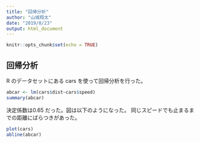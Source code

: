 ```yaml
---
title: "回帰分析"
author: "山城翔太"
date: "2019/8/23"
output: html_document
---
```


```r
knitr::opts_chunk$set(echo = TRUE)
```

## 回帰分析

R のデータセットにある cars を使って回帰分析を行った。

```r
abcar <- lm(cars$dist~cars$speed)
summary(abcar)
```

決定係数は0.65 だった。図は以下のようになった。
同じスピードでも止まるまでの距離にばらつきがあった。

```r
plot(cars)
abline(abcar)
```
